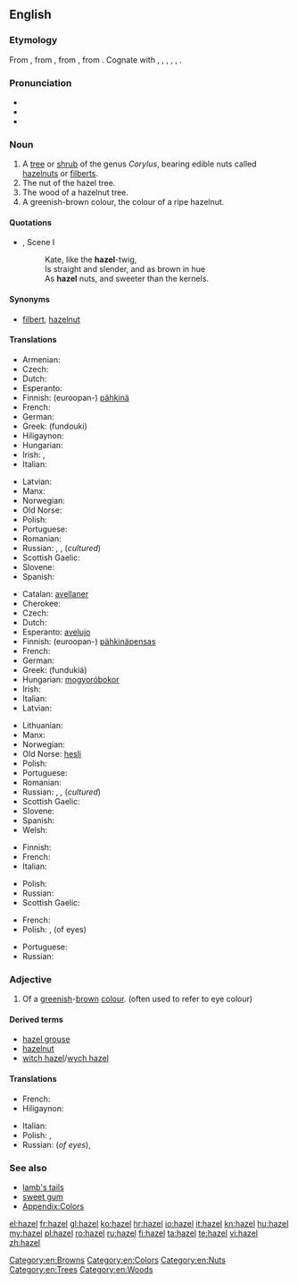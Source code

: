 {{wikipedia}}
{{also|Hazel}}
==English==

===Etymology===
From {{etyl|enm}}, from {{etyl|ang}} {{term|hæsel||hazel, shrub|lang=ang}}, from {{etyl|gem-pro|en}} {{recons|hasalaz||hazel|lang=gem-pro}}, from {{etyl|ine-pro|en}} {{recons|koselos||hazel|lang=ine-pro}}. Cognate with {{etyl|nl|-}} {{term|hazelaar||hazel|lang=nl}}, {{etyl|de|-}} {{term|Hasel||hazel|lang=de}}, {{etyl|sv|-}} {{term|hassel||hazel|lang=sv}}, {{etyl|la|-}} {{term|corulus|lang=la}}, {{term|corylus||hazel-tree, hazelwood|lang=la}}, {{etyl|ga|-}} {{term|coll||hazel|lang=ga}}.

===Pronunciation===
* {{IPA|/ˈheɪzəl/}}
* {{audio|en-us-hazel.ogg|Audio (US)}}
* {{rhymes|eɪzəl}}

===Noun===
{{en-noun|-|s}}

# A [[tree]] or [[shrub]] of the genus ''Corylus'', bearing edible nuts called [[hazelnut]]s or [[filbert]]s.
# The nut of the hazel tree.
# The wood of a hazelnut tree.
# A greenish-brown colour, the colour of a ripe hazelnut.
#: {{color panel|A67B5B}}

====Quotations====
* {{RQ:Shakespeare Shrew|II}}, Scene I
*: Kate, like the '''hazel'''-twig,
*: Is straight and slender, and as brown in hue
*: As '''hazel''' nuts, and sweeter than the kernels.

====Synonyms====
* {{sense|nut}}  [[filbert]], [[hazelnut]]

====Translations====
{{trans-top|nut}}
* Armenian: {{t-|hy|պնդուկ|tr=pnduk}}
* Czech: {{t+|cs|lískový ořech|m}}
* Dutch: {{t+|nl|hazelnoot}}
* Esperanto: {{t-|eo|avelo}}
* Finnish: (euroopan-) [[pähkinä]]
* French: {{t+|fr|noisette|f}}
* German: {{t+|de|Haselnuss|f}}
* Greek: {{t+|el|φουντούκι|n}} (fundouki)
* Hiligaynon: {{tø|hil|abelyana|alt=abelyána}}
* Hungarian: {{t+|hu|mogyoró}}
* Irish: {{t-|ga|cnó coill|m}}, {{t-|ga|cnó gaelach|m}}
* Italian: {{t+|it|nocciola|f}}
{{trans-mid}}
* Latvian: {{t-|lv|lazdu rieksts|m}}
* Manx: {{t-|gv|cro coull}}
* Norwegian: {{t-|no|hasselnøtt|m|f}}
* Old Norse: {{tø|non|hesli}}
* Polish: {{t-|pl|orzech laskowy|m}}
* Portuguese: {{t+|pt|avelã|f}}
* Romanian: {{t-|ro|alună}}
* Russian: {{t-|ru|лесной орех|tr=l'esnój or'éχ|m}}, {{t+|ru|лещина|tr=leščína}}, {{t+|ru|фундук|tr=fundúk|m}} (''cultured'')
* Scottish Gaelic: {{t-|gd|cnò challtainn|f}}
* Slovene: {{t+|sl|lešnik|m}}
* Spanish: {{t+|es|avellana|f}}
{{trans-bottom}}

{{trans-top|tree / shrub}}
* Catalan: [[avellaner]]
* Cherokee: {{t-|chr|ᏴᎩᏛ|tr=yvgidv|sc=Cher}}
* Czech: {{t+|cs|líska|f}}
* Dutch: {{t+|nl|hazelaar|m}}
* Esperanto: [[avelujo]]
* Finnish: (euroopan-) [[pähkinä]][[pensas]]
* French: {{t+|fr|noisetier|m}}
* German: {{t-|de|Haselstrauch|m}}
* Greek: {{t+|el|φουντουκιά|f}} (fundukiá)
* Hungarian: [[mogyoró]][[bokor]]
* Irish: {{t-|ga|coll|m}}
* Italian: {{t-|it|nocciòlo|m}}
* Latvian: {{t+|lv|lazda|f}}
{{trans-mid}}
* Lithuanian: {{t+|lt|lazdynas}}
* Manx: {{t-|gv|coull}}
* Norwegian: {{t-|no|hassel|m|f}}
* Old Norse: [[hesli]]
* Polish: {{t+|pl|leszczyna|f}}
* Portuguese: {{t-|pt|aveleiro|m}}
* Romanian: {{t+|ro|alun}}
* Russian: {{t-|ru|лесной орех|tr=l'esnój oréχ|m}}, {{t+|ru|лещина|tr=leščína}}, {{t+|ru|фундук|tr=fundúk|m}} (''cultured'')
* Scottish Gaelic: {{t-|gd|calltainn|f}}
* Slovene: {{t+|sl|leska|f}}
* Spanish: {{t+|es|avellano|m}}
* Welsh: {{t-|cy|cyll|f|p}}
{{trans-bottom}}

{{trans-top|wood}}
* Finnish: {{t+|fi|pähkinäpuu}}
* French: {{t+|fr|noisetier|m}}
* Italian: {{t-|it|legno di nocciolo|m}}
{{trans-mid}}
* Polish: {{t+|pl|leszczyna|f}}
* Russian: {{t+|ru|орех|tr=or'éχ|m}}
* Scottish Gaelic: {{t-|gd|calltainn|f}}
{{trans-bottom}}

{{trans-top|colour}}
* French: {{t+|fr|noisette|f}}
* Polish: {{t+|pl|orzechowy|m}}, {{t+|pl|piwny|m}} (of eyes)
{{trans-mid}}
* Portuguese: {{t+|pt|avelã|f}}
* Russian: {{t+|ru|ореховый|m|tr=or'éχovyj}}
{{trans-bottom}}

===Adjective===
{{head|en|adjective}}

# Of a [[greenish]]-[[brown]] [[colour]]. (often used to refer to eye colour)

====Derived terms====
* [[hazel grouse]]
* [[hazelnut]]
* [[witch hazel]]/[[wych hazel]]

====Translations====
{{trans-top|colour}}
* French: {{t+|fr|noisette}} {{inv}}
* Hiligaynon: {{tø|hil|abelyana|alt=abelyána}}
{{trans-mid}}
* Italian: {{t+|it|nocciola}}
* Polish: {{qualifier|of eyes}} {{t+|pl|piwny|m}}, {{t+|pl|orzechowy|m}}
* Russian: {{t+|ru|карий|tr=kárij}} (''of eyes''), {{t+|ru|ореховый|tr=or'éχovyj}}
{{trans-bottom}}

===See also===
* [[lamb's tails]]
* [[sweet gum]]
* [[Appendix:Colors]]

[[Category:en:Browns]]
[[Category:en:Colors]]
[[Category:en:Nuts]]
[[Category:en:Trees]]
[[Category:en:Woods]]

[[el:hazel]]
[[fr:hazel]]
[[gl:hazel]]
[[ko:hazel]]
[[hr:hazel]]
[[io:hazel]]
[[it:hazel]]
[[kn:hazel]]
[[hu:hazel]]
[[my:hazel]]
[[pl:hazel]]
[[ro:hazel]]
[[ru:hazel]]
[[fi:hazel]]
[[ta:hazel]]
[[te:hazel]]
[[vi:hazel]]
[[zh:hazel]]